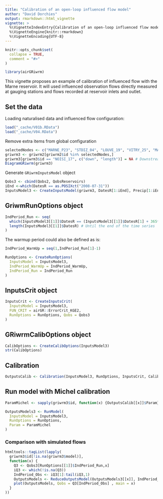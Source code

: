```yaml
---
title: "Calibration of an open-loop influenced flow model"
author: "David Dorchies"
output: rmarkdown::html_vignette
vignette: >
  %\VignetteIndexEntry{Calibration of an open-loop influenced flow model}
  %\VignetteEngine{knitr::rmarkdown}
  %\VignetteEncoding{UTF-8}
---
```


```r
knitr::opts_chunk$set(
  collapse = TRUE,
  comment = "#>"
)
```

```r
library(airGRiwrm)
```

This vignette proposes an example of calibration of influenced flow with the Marne reservoir. It will used influenced observation flows directly measured at gauging stations and flows recorded at reservoir inlets and outlet.

## Set the data

Loading naturalised data and influenced flow configuration:

```r
load("_cache/V01b.RData")
load("_cache/V04.RData")
```

Remove extra items from global configuration

```r
selectedNodes <- c("MARNE_P23", "STDIZ_04", "LOUVE_19", "VITRY_25", "MARNE_P28", "MARNE_R25", "CHALO_21", "MONTR_18", "NOISI_17")
griwrm3 <- griwrm2[griwrm2$id %in% selectedNodes,]
griwrm3[griwrm3$id == "NOISI_17", c("down", "length")] = NA # Downstream station instead of PARIS_05
DiagramGRiwrm(griwrm3)
```

Generate `GRiwrmInputsModel` object

```r
Qobs3 <- cbind(Qobs2, QobsReservoirs)
iEnd <-which(DatesR == as.POSIXct("2008-07-31"))
InputsModel3 <- CreateInputsModel(griwrm3, DatesR[1:iEnd], Precip[1:iEnd,], PotEvap[1:iEnd,], Qobs3)
```

## GriwmRunOptions object


```r
IndPeriod_Run <- seq(
  which(InputsModel3[[1]]$DatesR == (InputsModel3[[1]]$DatesR[1] + 365*24*60*60)), # Set aside warm-up period
  length(InputsModel3[[1]]$DatesR) # Until the end of the time series
)
```

The warmup period could also be defined as is:

```r
IndPeriod_WarmUp = seq(1,IndPeriod_Run[1]-1)
```



```r
RunOptions <- CreateRunOptions(
  InputsModel = InputsModel3,
  IndPeriod_WarmUp = IndPeriod_WarmUp,
  IndPeriod_Run = IndPeriod_Run
)
```

## InputsCrit object

```r
InputsCrit <- CreateInputsCrit(
  InputsModel = InputsModel3,
  FUN_CRIT = airGR::ErrorCrit_KGE2,
  RunOptions = RunOptions, Qobs = Qobs3
)
```

## GRiwrmCalibOptions object

```r
CalibOptions <- CreateCalibOptions(InputsModel3)
str(CalibOptions)
```

## Calibration

```r
OutputsCalib <- Calibration(InputsModel3, RunOptions, InputsCrit, CalibOptions)
```

## Run model with Michel calibration

```r
ParamMichel <- sapply(griwrm3$id, function(x) {OutputsCalib[[x]]$Param})

OutputsModels3 <- RunModel(
  InputsModel = InputsModel3,
  RunOptions = RunOptions,
  Param = ParamMichel
)
```

### Comparison with simulated flows

```r
htmltools::tagList(lapply(
  griwrm3$id[!is.na(griwrm3$model)],
  function(x) {
    Q3 <- Qobs3[RunOptions[[1]]$IndPeriod_Run,x]
    iQ3 <- which(!is.na(Q3))
    IndPeriod_Obs <- iQ3[1]:tail(iQ3,1)
    OutputsModels <- ReduceOutputsModel(OutputsModels3[[x]], IndPeriod_Obs)
    plot(OutputsModels, Qobs = Q3[IndPeriod_Obs] , main = x)
  }
))
```
